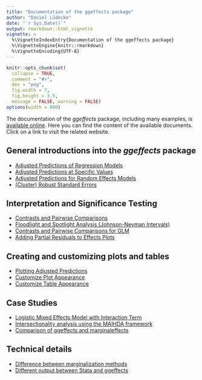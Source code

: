 ---
title: "Documentation of the ggeffects package"
author: "Daniel Lüdecke"
date: "`r Sys.Date()`"
output: rmarkdown::html_vignette
vignette: >
  %\VignetteIndexEntry{Documentation of the ggeffects package}
  %\VignetteEngine{knitr::rmarkdown}
  %\VignetteEncoding{UTF-8}
---

```{r set-options, echo = FALSE}
knitr::opts_chunk$set(
  collapse = TRUE,
  comment = "#>",
  dev = "png",
  fig.width = 7,
  fig.height = 3.5,
  message = FALSE, warning = FALSE)
options(width = 800)
```

The documentation of the *ggeffects* package, including many examples, is [available online](https://strengejacke.github.io/ggeffects/). Here you can find the content of the available documents. Click on a link to visit the related website.

## General introductions into the *ggeffects* package

- [Adjusted Predictions of Regression Models](https://strengejacke.github.io/ggeffects/articles/ggeffects.html)
- [Adjusted Predictions at Specific Values](https://strengejacke.github.io/ggeffects/articles/introduction_effectsatvalues.html)
- [Adjusted Predictions for Random Effects Models](https://strengejacke.github.io/ggeffects/articles/introduction_randomeffects.html)
- [(Cluster) Robust Standard Errors](https://strengejacke.github.io/ggeffects/articles/practical_robustestimation.html)

## Interpretation and Significance Testing

- [Contrasts and Pairwise Comparisons](https://strengejacke.github.io/ggeffects/articles/introduction_comparisons_1.html)
- [Floodlight and Spotlight Analysis (Johnson-Neyman Intervals)](https://strengejacke.github.io/ggeffects/articles/introduction_comparisons_2.html)
- [Contrasts and Pairwise Comparisons for GLM](https://strengejacke.github.io/ggeffects/articles/introduction_comparisons_3.html)
- [Adding Partial Residuals to Effects Plots](https://strengejacke.github.io/ggeffects/articles/introduction_partial_residuals.html)

## Creating and customizing plots and tables

- [Plotting Adjusted Predictions](https://strengejacke.github.io/ggeffects/articles/introduction_plotmethod.html)
- [Customize Plot Appearance](https://strengejacke.github.io/ggeffects/articles/introduction_plotcustomize.html)
- [Customize Table Appearance](https://strengejacke.github.io/ggeffects/articles/introduction_print.html)

## Case Studies

- [Logistic Mixed Effects Model with Interaction Term](https://strengejacke.github.io/ggeffects/articles/practical_logisticmixedmodel.html)
- [Intersectionality analysis using the MAIHDA framework](https://strengejacke.github.io/ggeffects/articles/practical_intersectionality.html)
- [Comparison of ggeffects and marginaleffects](https://strengejacke.github.io/ggeffects/articles/practical_marginaleffects_pkg.html)

## Technical details

- [Difference between marginalization methods](https://strengejacke.github.io/ggeffects/articles/technical_differencepredictemmeans.html)
- [Different output between Stata and ggeffects](https://strengejacke.github.io/ggeffects/articles/technical_stata.html)
